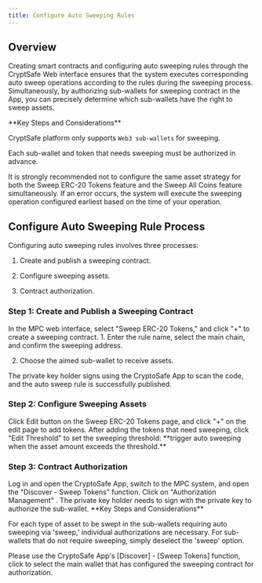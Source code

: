 ```yaml
---
title: Configure Auto Sweeping Rules
---
```


##  Overview
Creating smart contracts and configuring auto sweeping rules through the CryptSafe Web interface ensures that the system executes corresponding auto sweep operations according to the rules during the sweeping process. Simultaneously, by authorizing sub-wallets for sweeping contract in the App, you can precisely determine which sub-wallets have the right to sweep assets.

<Warning>
**Key Steps and Considerations**

CryptSafe platform only supports `Web3 sub-wallets` for sweeping.

Each sub-wallet and token that needs sweeping must be authorized in advance.

It is strongly recommended not to configure the same asset strategy for both the Sweep ERC-20 Tokens feature and the Sweep All Coins feature simultaneously. If an error occurs, the system will execute the sweeping operation configured earliest based on the time of your operation.
</Warning>

##  Configure Auto Sweeping Rule Process

Configuring auto sweeping rules involves three processes:

1. Create and publish a sweeping contract.

2. Configure sweeping assets.

3. Contract authorization.

###  Step 1: Create and Publish a Sweeping Contract

<Steps>
<Step title="Create and Publish a Sweeping Contract">
    In the MPC web interface, select "Sweep ERC-20 Tokens," and click "+" to create a sweeping contract.
</Step>
<Step title="Edit Auto Sweep Rules">
   1. Enter the rule name, select the main chain, and confirm the sweeping address.

   2. Choose the aimed sub-wallet to receive assets.
</Step>
<Step title="Sign and Publish the Contract">
    The private key holder signs using the CryptoSafe App to scan the code, and the auto sweep rule is successfully published.
</Step>
</Steps>

###  Step 2: Configure Sweeping Assets

<Steps>
<Step title="Edit Sweeping Threshold">
    Click Edit button on the Sweep ERC-20 Tokens page, and click "+" on the edit page to add tokens.
</Step>
<Step title="Edit Sweeping Threshold">
    After adding the tokens that need sweeping, click "Edit Threshold" to set the sweeping threshold: **trigger auto sweeping when the asset amount exceeds the threshold.**
</Step>
</Steps>

###  Step 3: Contract Authorization

<Steps>
<Step title="Open Sweep Tokens Feature">
    Log in and open the CryptoSafe App, switch to the MPC system, and open the "Discover - Sweep Tokens" function.
</Step>
<Step title="Authorization Management">
   Click on "Authorization Management" . The private key holder needs to sign with the private key to authorize the sub-wallet.

  <Warning>
**Key Steps and Considerations**

For each type of asset to be swept in the sub-wallets requiring auto sweeping via 'sweep,' individual authorizations are necessary. For sub-wallets that do not require sweeping, simply deselect the 'sweep' option.

Please use the CryptoSafe App's [Discover] - [Sweep Tokens] function, click to select the main wallet that has configured the sweeping contract for authorization.
</Warning>

</Step>

</Steps>

